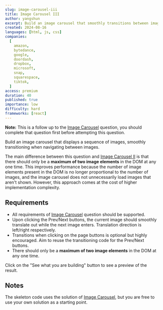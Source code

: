 ```yaml
---
slug: image-carousel-iii
title: Image Carousel III
author: yangshun
excerpt: Build an image carousel that smoothly transitions between images that has a minimal DOM footprint
created: 2024-08-16
languages: [html, js, css]
companies:
  [
    amazon,
    bytedance,
    google,
    doordash,
    dropbox,
    microsoft,
    snap,
    squarespace,
    tiktok,
  ]
access: premium
duration: 40
published: true
importance: low
difficulty: hard
frameworks: [react]
---
```


**Note:** This is a follow up to the [Image Carousel](/questions/user-interface/image-carousel) question, you should complete that question first before attempting this question.

Build an image carousel that displays a sequence of images, smoothly transitioning when navigating between images.

The main difference between this question and [Image Carousel II](/questions/user-interface/image-carousel-ii) is that there should only be a **maximum of two image elements** in the DOM at any one time. This improves performance because the number of image elements present in the DOM is no longer proportional to the number of images, and the image carousel does not unnecessarily load images that aren't shown. However, this approach comes at the cost of higher implementation complexity.

## Requirements

- All requirements of [Image Carousel](/questions/user-interface/image-carousel) question should be supported.
- Upon clicking the Prev/Next buttons, the current image should smoothly translate out while the next image enters. Translation direction is left/right respectively.
- Transitions when clicking on the page buttons is optional but highly encouraged. Aim to reuse the transitioning code for the Prev/Next buttons.
- There should only be a **maximum of two image elements** in the DOM at any one time.

Click on the "See what you are building" button to see a preview of the result.

## Notes

The skeleton code uses the solution of [Image Carousel](/questions/user-interface/image-carousel), but you are free to use your own solution as a starting point.
